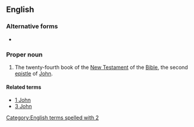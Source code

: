 ==English==

===Alternative forms===
* {{l|en|2 Joh.}} {{qualifier|rare abbreviation}}

===Proper noun===
{{en-proper noun}}
{{book of the Bible|Second Epistle of John}}

# {{context|biblical|lang=en}} The twenty-fourth book of the [[New Testament]] of the [[Bible]], the second [[epistle]] of [[John]].

====Related terms====
* [[1 John]]
* [[3 John]]

[[Category:English terms spelled with 2]]